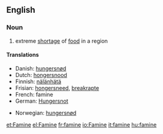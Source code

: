 ==English==
===Noun===
{{wikipedia}}

#extreme [[shortage]] of [[food]] in a region

====Translations====
{{top}}
* Danish: [[hungersnød]] {{c}}
* Dutch: [[hongersnood]] {{m}}
* Finnish: [[nälänhätä]]
* Frisian: [[hongersneed]], [[breakrapte]]
* French: famine {{f}}
* German: [[Hungersnot]] {{f}}
{{mid}}
*Norwegian: [[hungersnød]] {{m}}
{{bottom}}
[[et:Famine]]
[[el:Famine]]
[[fr:famine]]
[[io:Famine]]
[[it:famine]]
[[hu:famine]]